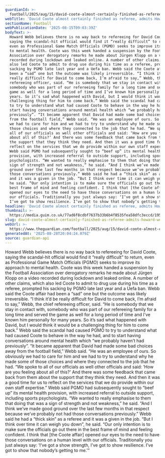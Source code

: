 ```yaml
---
guardianId: >-
  football/2025/aug/15/david-coote-almost-certainly-finished-as-referee-howard-webb-klopp
webTitle: 'David Coote almost certainly finished as referee, admits Howard Webb'
sectionName: Football
webPublicationDate: '2025-08-15T09:03:39Z'
bodyText: >-
  Howard Webb believes there is no way back to refereeing for David Coote,
  saying the scandal-hit official would find it “really difficult” to return,
  even as Professional Game Match Officials (PGMO) seeks to improve its approach
  to mental health. Coote was this week handed a suspension by the Football
  Association over derogatory remarks he made about Jürgen Klopp on a video
  recorded during lockdown and leaked online. A number of other claims, which
  also led Coote to admit to drug use during his time as a referee, prompted his
  sacking by PGMO late last year and a Uefa ban. Webb said the Coote affair had
  been a “sad” one but the outcome was likely irreversible. “I think it’d be
  really difficult for David to come back, I’m afraid to say,” Webb, the chief
  refereeing officer, said. “He is somebody that we stay in contact with,
  somebody who was part of our refereeing family for a long time and served the
  game as well for a long period of time and I’ve known him personally for many
  years. So it’s sad what happened with David, but I would think it would be a
  challenging thing for him to come back.” Webb said the scandal had caused PGMO
  to try to understand what had caused Coote to behave in the way he had, and to
  start having conversations around mental health which “we probably haven’t had
  previously”. “It became apparent that David had made some bad choices away
  from the football field,” Webb said. “He was an employee of ours. So obviously
  we had to care for him and we had to try to understand why he made some of
  those choices and where they connected to the job that he had. “We spoke to
  all of our officials as well other officials and said: ‘How are you feeling
  about all of this?’ And there was some feedback that came back from them about
  the support that they think they need. And then it was a good time for us to
  reflect on the services that we do provide within our own staff expertise.”
  Webb said PGMO had subsequently sought to “beef up” its mental health
  provision, with increased referral to outside support, including sports
  psychologists. “We wanted to really emphasise to them that doing that was a
  sign of strength and not weakness,” he said. “And I think we’ve made good
  ground over the last few months in that respect because we’ve probably not had
  those conversations previously.” Webb said he had a “thick skin” as a referee
  and it was a given in the job. “But I think over time it can weigh you down”,
  he said. “Our only intention is to make sure the officials go out there in the
  best frame of mind and feeling confident. I think that [the Coote affair]
  opened our eyes to the need to have those conversations on a human level with
  our officials. Traditionally you just always say: ‘I’ve got a show strength,
  I’ve got to show resilience. I’ve got to show that nobody’s getting to me.’”
headline: 'David Coote almost certainly finished as referee, admits Howard Webb'
thumbnail: >-
  https://media.guim.co.uk/77ad6f8cdbf7637b33b6b4f8535fea58dfc3eccd/195_179_2838_2271/500.jpg
slug: david-coote-almost-certainly-finished-as-referee-admits-howard-webb
webUrl: >-
  https://www.theguardian.com/football/2025/aug/15/david-coote-almost-certainly-finished-as-referee-howard-webb-klopp
generatedAt: '2025-08-28T20:04:24.079Z'
source: guardian-api
---
```

Howard Webb believes there is no way back to refereeing for David Coote, saying the scandal-hit official would find it “really difficult” to return, even as Professional Game Match Officials (PGMO) seeks to improve its approach to mental health. Coote was this week handed a suspension by the Football Association over derogatory remarks he made about Jürgen Klopp on a video recorded during lockdown and leaked online. A number of other claims, which also led Coote to admit to drug use during his time as a referee, prompted his sacking by PGMO late last year and a Uefa ban. Webb said the Coote affair had been a “sad” one but the outcome was likely irreversible. “I think it’d be really difficult for David to come back, I’m afraid to say,” Webb, the chief refereeing officer, said. “He is somebody that we stay in contact with, somebody who was part of our refereeing family for a long time and served the game as well for a long period of time and I’ve known him personally for many years. So it’s sad what happened with David, but I would think it would be a challenging thing for him to come back.” Webb said the scandal had caused PGMO to try to understand what had caused Coote to behave in the way he had, and to start having conversations around mental health which “we probably haven’t had previously”. “It became apparent that David had made some bad choices away from the football field,” Webb said. “He was an employee of ours. So obviously we had to care for him and we had to try to understand why he made some of those choices and where they connected to the job that he had. “We spoke to all of our officials as well other officials and said: ‘How are you feeling about all of this?’ And there was some feedback that came back from them about the support that they think they need. And then it was a good time for us to reflect on the services that we do provide within our own staff expertise.” Webb said PGMO had subsequently sought to “beef up” its mental health provision, with increased referral to outside support, including sports psychologists. “We wanted to really emphasise to them that doing that was a sign of strength and not weakness,” he said. “And I think we’ve made good ground over the last few months in that respect because we’ve probably not had those conversations previously.” Webb said he had a “thick skin” as a referee and it was a given in the job. “But I think over time it can weigh you down”, he said. “Our only intention is to make sure the officials go out there in the best frame of mind and feeling confident. I think that [the Coote affair] opened our eyes to the need to have those conversations on a human level with our officials. Traditionally you just always say: ‘I’ve got a show strength, I’ve got to show resilience. I’ve got to show that nobody’s getting to me.’”
